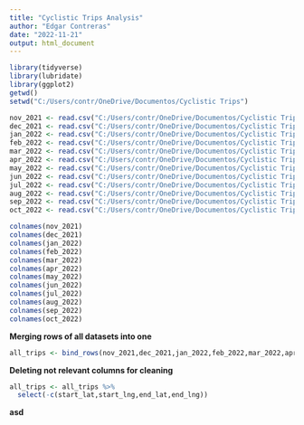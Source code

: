 ```yaml
---
title: "Cyclistic Trips Analysis"
author: "Edgar Contreras"
date: "2022-11-21"
output: html_document
---
```


```r
library(tidyverse)
library(lubridate)
library(ggplot2)
getwd()
setwd("C:/Users/contr/OneDrive/Documentos/Cyclistic Trips")
```

```r
nov_2021 <- read.csv("C:/Users/contr/OneDrive/Documentos/Cyclistic Trips/202111-divvy-tripdata.csv")
dec_2021 <- read.csv("C:/Users/contr/OneDrive/Documentos/Cyclistic Trips/202112-divvy-tripdata.csv")
jan_2022 <- read.csv("C:/Users/contr/OneDrive/Documentos/Cyclistic Trips/202201-divvy-tripdata.csv")
feb_2022 <- read.csv("C:/Users/contr/OneDrive/Documentos/Cyclistic Trips/202202-divvy-tripdata.csv")
mar_2022 <- read.csv("C:/Users/contr/OneDrive/Documentos/Cyclistic Trips/202203-divvy-tripdata.csv")
apr_2022 <- read.csv("C:/Users/contr/OneDrive/Documentos/Cyclistic Trips/202204-divvy-tripdata.csv")
may_2022 <- read.csv("C:/Users/contr/OneDrive/Documentos/Cyclistic Trips/202205-divvy-tripdata.csv")
jun_2022 <- read.csv("C:/Users/contr/OneDrive/Documentos/Cyclistic Trips/202206-divvy-tripdata.csv")
jul_2022 <- read.csv("C:/Users/contr/OneDrive/Documentos/Cyclistic Trips/202207-divvy-tripdata.csv")
aug_2022 <- read.csv("C:/Users/contr/OneDrive/Documentos/Cyclistic Trips/202208-divvy-tripdata.csv")
sep_2022 <- read.csv("C:/Users/contr/OneDrive/Documentos/Cyclistic Trips/202209-divvy-tripdata.csv")
oct_2022 <- read.csv("C:/Users/contr/OneDrive/Documentos/Cyclistic Trips/202210-divvy-tripdata.csv")
```

```r
colnames(nov_2021)
colnames(dec_2021)
colnames(jan_2022)
colnames(feb_2022)
colnames(mar_2022)
colnames(apr_2022)
colnames(may_2022)
colnames(jun_2022)
colnames(jul_2022)
colnames(aug_2022)
colnames(sep_2022)
colnames(oct_2022)
```

**Merging rows of all datasets into one**

```r
all_trips <- bind_rows(nov_2021,dec_2021,jan_2022,feb_2022,mar_2022,apr_2022,may_2022,jun_2022,jul_2022,aug_2022,sep_2022,oct_2022)
```

**Deleting not relevant columns for cleaning**

```r
all_trips <- all_trips %>%
  select(-c(start_lat,start_lng,end_lat,end_lng))
```

**asd**

